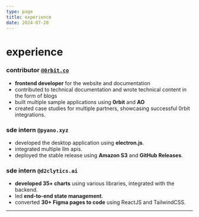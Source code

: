 ```yaml
---
type: page
title: experience
date: 2024-07-28
---
```



# experience

### contributor [`@0rbit.co`](https://0rbit.co)
- **frontend developer** for the website and documentation
- contributed to technical documentation and wrote technical content in the form of blogs
- built multiple sample applications using **0rbit** and **AO**
- created case studies for multiple partners, showcasing successful 0rbit integrations.

### sde intern `@pyano.xyz`
- developed the desktop application using **electron.js**.
- integrated multiple llm apis.
- deployed the stable release using **Amazon S3** and **GitHub Releases**.

### sde intern `@d2clytics.ai`

- **developed 35+ charts** using various libraries, integrated with the backend.
- led **end-to-end state management**.
- converted **30+ Figma pages to code** using ReactJS and TailwindCSS.

---

<div className="flex justify-between items-center">
  <div className="flex items-center gap-4">
    <SocialLinks />
  </div>
</div>
